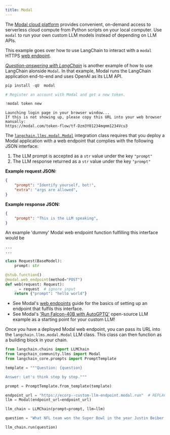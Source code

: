 ```yaml
---
title: Modal
---
```


The [Modal cloud platform](https://modal.com/docs/guide) provides convenient, on-demand access to serverless cloud compute from Python scripts on your local computer.
Use `modal` to run your own custom LLM models instead of depending on LLM APIs.

This example goes over how to use LangChain to interact with a `modal` HTTPS [web endpoint](https://modal.com/docs/guide/webhooks).

[_Question-answering with LangChain_](https://modal.com/docs/guide/ex/potus_speech_qanda) is another example of how to use LangChain alonside `Modal`. In that example, Modal runs the LangChain application end-to-end and uses OpenAI as its LLM API.

```python
pip install -qU  modal
```

```python
# Register an account with Modal and get a new token.

!modal token new
```

```output
Launching login page in your browser window...
If this is not showing up, please copy this URL into your web browser manually:
https://modal.com/token-flow/tf-Dzm3Y01234mqmm1234Vcu3
```

The [`langchain.llms.modal.Modal`](https://github.com/langchain-ai/langchain/blame/master/langchain/llms/modal.py) integration class requires that you deploy a Modal application with a web endpoint that complies with the following JSON interface:

1. The LLM prompt is accepted as a `str` value under the key `"prompt"`
2. The LLM response returned as a `str` value under the key `"prompt"`

**Example request JSON:**

```json
{
    "prompt": "Identify yourself, bot!",
    "extra": "args are allowed",
}
```

**Example response JSON:**

```json
{
    "prompt": "This is the LLM speaking",
}
```

An example 'dummy' Modal web endpoint function fulfilling this interface would be

```python
...
...

class Request(BaseModel):
    prompt: str

@stub.function()
@modal.web_endpoint(method="POST")
def web(request: Request):
    _ = request  # ignore input
    return {"prompt": "hello world"}
```

* See Modal's [web endpoints](https://modal.com/docs/guide/webhooks#passing-arguments-to-web-endpoints) guide for the basics of setting up an endpoint that fulfils this interface.
* See Modal's ['Run Falcon-40B with AutoGPTQ'](https://modal.com/docs/guide/ex/falcon_gptq) open-source LLM example as a starting point for your custom LLM!

Once you have a deployed Modal web endpoint, you can pass its URL into the `langchain.llms.modal.Modal` LLM class. This class can then function as a building block in your chain.

```python
from langchain.chains import LLMChain
from langchain_community.llms import Modal
from langchain_core.prompts import PromptTemplate
```

```python
template = """Question: {question}

Answer: Let's think step by step."""

prompt = PromptTemplate.from_template(template)
```

```python
endpoint_url = "https://ecorp--custom-llm-endpoint.modal.run"  # REPLACE ME with your deployed Modal web endpoint's URL
llm = Modal(endpoint_url=endpoint_url)
```

```python
llm_chain = LLMChain(prompt=prompt, llm=llm)
```

```python
question = "What NFL team won the Super Bowl in the year Justin Beiber was born?"

llm_chain.run(question)
```
